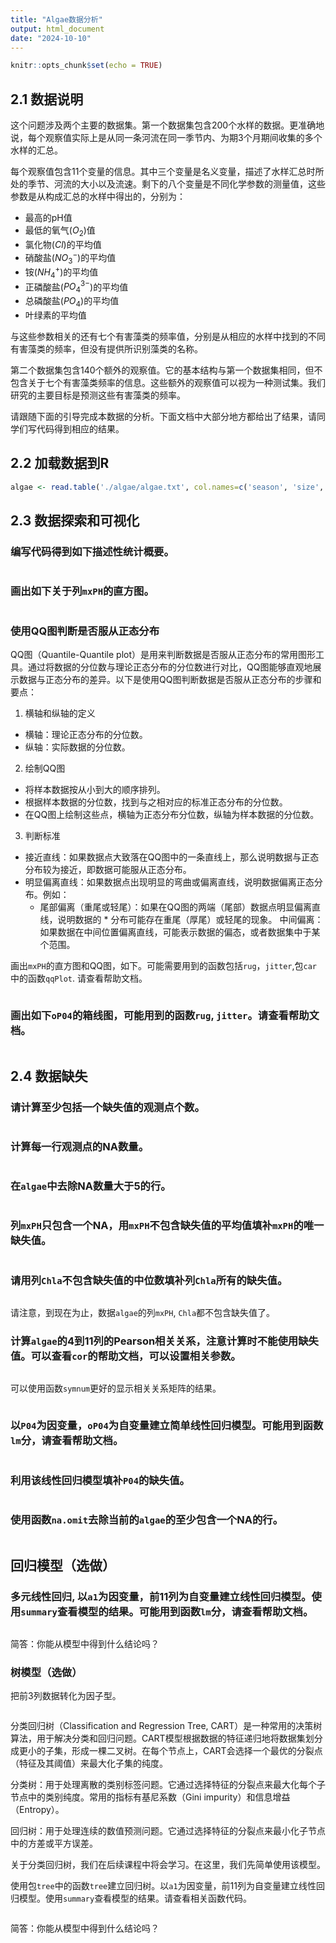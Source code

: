 ---
title: "Algae数据分析"
output: html_document
date: "2024-10-10"
---

```{r setup, include=FALSE}
knitr::opts_chunk$set(echo = TRUE)
```

## 2.1 数据说明

这个问题涉及两个主要的数据集。第一个数据集包含200个水样的数据。更准确地说，每个观察值实际上是从同一条河流在同一季节内、为期3个月期间收集的多个水样的汇总。

每个观察值包含11个变量的信息。其中三个变量是名义变量，描述了水样汇总时所处的季节、河流的大小以及流速。剩下的八个变量是不同化学参数的测量值，这些参数是从构成汇总的水样中得出的，分别为：

* 最高的pH值
* 最低的氧气($O_2$)值
* 氯化物($Cl$)的平均值
* 硝酸盐($NO_3^{-}$)的平均值
* 铵($NH_4^{+}$)的平均值
* 正磷酸盐($PO_4^{3-}$)的平均值
* 总磷酸盐($PO_4$)的平均值
* 叶绿素的平均值

与这些参数相关的还有七个有害藻类的频率值，分别是从相应的水样中找到的不同有害藻类的频率，但没有提供所识别藻类的名称。

第二个数据集包含140个额外的观察值。它的基本结构与第一个数据集相同，但不包含关于七个有害藻类频率的信息。这些额外的观察值可以视为一种测试集。我们研究的主要目标是预测这些有害藻类的频率。

请跟随下面的引导完成本数据的分析。下面文档中大部分地方都给出了结果，请同学们写代码得到相应的结果。

## 2.2 加载数据到R

```{r}
algae <- read.table('./algae/algae.txt', col.names=c('season', 'size', 'speed', 'mxPH', 'mn02', 'C1', 'NO3', 'NH4', 'oP04', 'P04', 'Chla', 'a1', 'a2', 'a3', 'a4', 'a5', 'a6', 'a7'), na.strings = c('XXXXXXX'))

```
## 2.3 数据探索和可视化

### 编写代码得到如下描述性统计概要。

```{r}

```

### 画出如下关于列`mxPH`的直方图。

```{r}

```

### 使用QQ图判断是否服从正态分布


QQ图（Quantile-Quantile plot）是用来判断数据是否服从正态分布的常用图形工具。通过将数据的分位数与理论正态分布的分位数进行对比，QQ图能够直观地展示数据与正态分布的差异。以下是使用QQ图判断数据是否服从正态分布的步骤和要点：

1. 横轴和纵轴的定义

* 横轴：理论正态分布的分位数。
* 纵轴：实际数据的分位数。

2. 绘制QQ图

* 将样本数据按从小到大的顺序排列。
* 根据样本数据的分位数，找到与之相对应的标准正态分布的分位数。
* 在QQ图上绘制这些点，横轴为正态分布分位数，纵轴为样本数据的分位数。

3. 判断标准

* 接近直线：如果数据点大致落在QQ图中的一条直线上，那么说明数据与正态分布较为接近，即数据可能服从正态分布。
* 明显偏离直线：如果数据点出现明显的弯曲或偏离直线，说明数据偏离正态分布。例如：
  * 尾部偏离（重尾或轻尾）：如果在QQ图的两端（尾部）数据点明显偏离直线，说明数据的   * 分布可能存在重尾（厚尾）或轻尾的现象。
中间偏离：如果数据在中间位置偏离直线，可能表示数据的偏态，或者数据集中于某个范围。


画出`mxPH`的直方图和QQ图，如下。可能需要用到的函数包括`rug`，`jitter`,包`car`中的函数`qqPlot`. 请查看帮助文档。

```{r}


```

### 画出如下`oP04`的箱线图，可能用到的函数`rug`,  `jitter`。请查看帮助文档。

```{r}

```

## 2.4 数据缺失


### 请计算至少包括一个缺失值的观测点个数。

```{r }

```

### 计算每一行观测点的NA数量。

```{r }

```

### 在`algae`中去除NA数量大于5的行。

```{r}

```

### 列`mxPH`只包含一个NA，用`mxPH`不包含缺失值的平均值填补`mxPH`的唯一缺失值。

```{r}

```

### 请用列`Chla`不包含缺失值的中位数填补列`Chla`所有的缺失值。

```{r}

```

请注意，到现在为止，数据`algae`的列`mxPH`, `Chla`都不包含缺失值了。

### 计算`algae`的4到11列的Pearson相关关系，注意计算时不能使用缺失值。可以查看`cor`的帮助文档，可以设置相关参数。

```{r}

```

可以使用函数`symnum`更好的显示相关关系矩阵的结果。
```{r}

```

### 以`P04`为因变量，`oP04`为自变量建立简单线性回归模型。可能用到函数`lm`分，请查看帮助文档。
```{r}

```

### 利用该线性回归模型填补`P04`的缺失值。
```{r}

```


### 使用函数`na.omit`去除当前的`algae`的至少包含一个NA的行。
```{r}

```

## 回归模型（选做）

### 多元线性回归, 以`a1`为因变量，前11列为自变量建立线性回归模型。使用`summary`查看模型的结果。可能用到函数`lm`分，请查看帮助文档。

```{r}

```
简答：你能从模型中得到什么结论吗？

###  树模型（选做）

把前3列数据转化为因子型。

```{r}

```


分类回归树（Classification and Regression Tree, CART）是一种常用的决策树算法，用于解决分类和回归问题。CART模型根据数据的特征递归地将数据集划分成更小的子集，形成一棵二叉树。在每个节点上，CART会选择一个最优的分裂点（特征及其阈值）来最大化子集的纯度。

分类树：用于处理离散的类别标签问题。它通过选择特征的分裂点来最大化每个子节点中的类别纯度。常用的指标有基尼系数（Gini impurity）和信息增益（Entropy）。

回归树：用于处理连续的数值预测问题。它通过选择特征的分裂点来最小化子节点中的方差或平方误差。

关于分类回归树，我们在后续课程中将会学习。在这里，我们先简单使用该模型。

使用包`tree`中的函数`tree`建立回归树。以`a1`为因变量，前11列为自变量建立线性回归模型。使用`summary`查看模型的结果。请查看相关函数代码。



```{r}

```


简答：你能从模型中得到什么结论吗？
